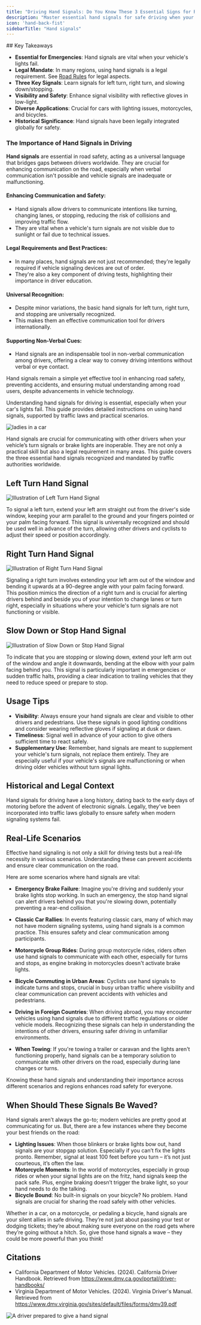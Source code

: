 ```yaml
---
title: "Driving Hand Signals: Do You Know These 3 Essential Signs for Road Safety? "
description: "Master essential hand signals for safe driving when your vehicle’s lights aren't working. Essential for drivers, cyclists, and motorcyclists."
icon: 'hand-back-fist'
sidebarTitle: "Hand signals"
---
```

<Snippet file="andrei.mdx" />
## Key Takeaways

- **Essential for Emergencies**: Hand signals are vital when your vehicle's lights fail.
- **Legal Mandate**: In many regions, using hand signals is a legal requirement. See [Road Rules](/start-driving/road-rules) for legal aspects.
- **Three Key Signals**: Learn signals for left turn, right turn, and slowing down/stopping.
- **Visibility and Safety**: Enhance signal visibility with reflective gloves in low-light.
- **Diverse Applications**: Crucial for cars with lighting issues, motorcycles, and bicycles.
- **Historical Significance**: Hand signals have been legally integrated globally for safety.

### The Importance of Hand Signals in Driving
**Hand signals** are essential in road safety, acting as a universal language that bridges gaps between drivers worldwide. They are crucial for enhancing communication on the road, especially when verbal communication isn't possible and vehicle signals are inadequate or malfunctioning.

#### Enhancing Communication and Safety:
- Hand signals allow drivers to communicate intentions like turning, changing lanes, or stopping, reducing the risk of collisions and improving traffic flow.
- They are vital when a vehicle's turn signals are not visible due to sunlight or fail due to technical issues.

#### Legal Requirements and Best Practices:
- In many places, hand signals are not just recommended; they're legally required if vehicle signaling devices are out of order.
- They're also a key component of driving tests, highlighting their importance in driver education.

#### Universal Recognition:
- Despite minor variations, the basic hand signals for left turn, right turn, and stopping are universally recognized.
- This makes them an effective communication tool for drivers internationally.

#### Supporting Non-Verbal Cues:
- Hand signals are an indispensable tool in non-verbal communication among drivers, offering a clear way to convey driving intentions without verbal or eye contact.

Hand signals remain a simple yet effective tool in enhancing road safety, preventing accidents, and ensuring mutual understanding among road users, despite advancements in vehicle technology.


Understanding hand signals for driving is essential, especially when your car's lights fail. This guide provides detailed instructions on using hand signals, supported by traffic laws and practical scenarios.

![ladies in a car](https://driving-tests.org/wp-content/uploads/2019/05/ladies-in-car-hero.jpg)

Hand signals are crucial for communicating with other drivers when your vehicle’s turn signals or brake lights are inoperable. They are not only a practical skill but also a legal requirement in many areas. This guide covers the three essential hand signals recognized and mandated by traffic authorities worldwide.

## Left Turn Hand Signal

![Illustration of Left Turn Hand Signal](https://driving-tests.org/wp-content/uploads/2019/05/left-turn-signal.png)

To signal a left turn, extend your left arm straight out from the driver's side window, keeping your arm parallel to the ground and your fingers pointed or your palm facing forward. This signal is universally recognized and should be used well in advance of the turn, allowing other drivers and cyclists to adjust their speed or position accordingly.

## Right Turn Hand Signal

![Illustration of Right Turn Hand Signal](https://driving-tests.org/wp-content/uploads/2019/05/right-turn-signal.png)

Signaling a right turn involves extending your left arm out of the window and bending it upwards at a 90-degree angle with your palm facing forward. This position mimics the direction of a right turn and is crucial for alerting drivers behind and beside you of your intention to change lanes or turn right, especially in situations where your vehicle's turn signals are not functioning or visible.

## Slow Down or Stop Hand Signal

![Illustration of Slow Down or Stop Hand Signal](https://driving-tests.org/wp-content/uploads/2019/05/slow-down-stop.png)

To indicate that you are stopping or slowing down, extend your left arm out of the window and angle it downwards, bending at the elbow with your palm facing behind you. This signal is particularly important in emergencies or sudden traffic halts, providing a clear indication to trailing vehicles that they need to reduce speed or prepare to stop.

## Usage Tips
- **Visibility**: Always ensure your hand signals are clear and visible to other drivers and pedestrians. Use these signals in good lighting conditions and consider wearing reflective gloves if signaling at dusk or dawn.
- **Timeliness**: Signal well in advance of your action to give others sufficient time to react safely.
- **Supplementary Use**: Remember, hand signals are meant to supplement your vehicle's turn signals, not replace them entirely. They are especially useful if your vehicle's signals are malfunctioning or when driving older vehicles without turn signal lights.

## Historical and Legal Context

<Info>
Hand signals for driving have a long history, dating back to the early days of motoring before the advent of electronic signals. Legally, they've been incorporated into traffic laws globally to ensure safety when modern signaling systems fail.
</Info>

## Real-Life Scenarios

Effective hand signaling is not only a skill for driving tests but a real-life necessity in various scenarios. Understanding these can prevent accidents and ensure clear communication on the road.

Here are some scenarios where hand signals are vital:

- **Emergency Brake Failure**: Imagine you're driving and suddenly your brake lights stop working. In such an emergency, the stop hand signal can alert drivers behind you that you're slowing down, potentially preventing a rear-end collision.

- **Classic Car Rallies**: In events featuring classic cars, many of which may not have modern signaling systems, using hand signals is a common practice. This ensures safety and clear communication among participants.

- **Motorcycle Group Rides**: During group motorcycle rides, riders often use hand signals to communicate with each other, especially for turns and stops, as engine braking in motorcycles doesn't activate brake lights.

- **Bicycle Commuting in Urban Areas**: Cyclists use hand signals to indicate turns and stops, crucial in busy urban traffic where visibility and clear communication can prevent accidents with vehicles and pedestrians.

- **Driving in Foreign Countries**: When driving abroad, you may encounter vehicles using hand signals due to different traffic regulations or older vehicle models. Recognizing these signals can help in understanding the intentions of other drivers, ensuring safer driving in unfamiliar environments.

- **When Towing**: If you're towing a trailer or caravan and the lights aren't functioning properly, hand signals can be a temporary solution to communicate with other drivers on the road, especially during lane changes or turns.

Knowing these hand signals and understanding their importance across different scenarios and regions enhances road safety for everyone.


## When Should These Signals Be Waved? 
Hand signals aren’t always the go-to; modern vehicles are pretty good at communicating for us. But, there are a few instances where they become your best friends on the road: 
- **Lighting Issues**: When those blinkers or brake lights bow out, hand signals are your stopgap solution. Especially if you can’t fix the lights pronto. Remember, signal at least 100 feet before you turn – it’s not just courteous, it’s often the law. 
- **Motorcycle Moments**: In the world of motorcycles, especially in group rides or when your signal lights are on the fritz, hand signals keep the pack safe. Plus, engine braking doesn’t trigger the brake light, so your hand needs to do the talking. 
- **Bicycle Bound**: No built-in signals on your bicycle? No problem. Hand signals are crucial for sharing the road safely with other vehicles. 

Whether in a car, on a motorcycle, or pedaling a bicycle, hand signals are your silent allies in safe driving. They’re not just about passing your test or dodging tickets; they’re about making sure everyone on the road gets where they’re going without a hitch. So, give those hand signals a wave – they could be more powerful than you think!

## Citations
- California Department of Motor Vehicles. (2024). California Driver Handbook. Retrieved from https://www.dmv.ca.gov/portal/driver-handbooks/
- Virginia Department of Motor Vehicles. (2024). Virginia Driver's Manual. Retrieved from https://www.dmv.virginia.gov/sites/default/files/forms/dmv39.pdf

![A driver prepared to give a hand signal](https://driving-tests.org/wp-content/uploads/2019/05/front-view-driving.jpg)
